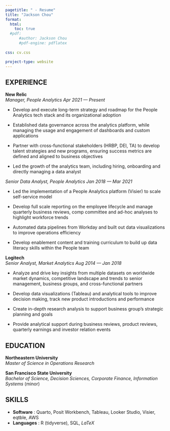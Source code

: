 ```yaml
---
pagetitle: " - Resume"
title: "Jackson Chou"
format:
  html:
    toc: true
  #pdf:
      #author: Jackson Chou
      #pdf-engine: pdflatex
    
css: cv.css

project-type: website
---
```


## EXPERIENCE

**New Relic**\
*Manager, People Analytics* [*Apr 2021 --- Present*]{.cvdate}

-   Develop and execute long-term strategy and roadmap for the People Analytics tech stack and its organizational adoption

-   Established data governance across the analytics platform, while managing the usage and engagement of dashboards and custom applications

-  Partner with cross-functional stakeholders (HRBP, DEI, TA) to develop talent strategies and new programs, ensuring success metrics are defined and aligned to business objectives

-   Led the growth of the analytics team, including hiring, onboarding and directly managing a data analyst


*Senior Data Analyst, People Analytics* [*Jan 2018 --- Mar 2021*]{.cvdate}

-   Led the implementation of a People Analytics platform (Visier) to scale self-service model

-   Develop full scale reporting on the employee lifecycle and manage quarterly business reviews, comp committee and ad-hoc analyses to highlight workforce trends

-   Automated data pipelines from Workday and built out data visualizations to improve operations efficiency

-   Develop enablement content and training curriculum to build up data literacy skills within the People team

**Logitech**\
*Senior Analyst, Market Analytics* [*Aug 2014 --- Jan 2018*]{.cvdate}

-   Analyze and drive key insights from multiple datasets on worldwide market dynamics, competitive landscape and trends to senior management, business groups, and cross-functional partners

-   Develop data visualizations (Tableau) and analytical tools to improve decision making, track new product introductions and performance

-   Create in-depth research analysis to support business group's strategic planning and goals

-   Provide analytical support during business reviews, product reviews, quarterly earnings and investor relation events

## EDUCATION

**Northeastern University**\
*Master of Science in Operations Research*

**San Francisco State University**\
*Bachelor of Science, Decision Sciences, Corporate Finance, Information Systems* (minor)

## SKILLS

-   **Software** : Quarto, Posit Workbench, Tableau, Looker Studio, Visier, eqtble, AWS
-   **Languages** : R (tidyverse), SQL, $LaTeX$
